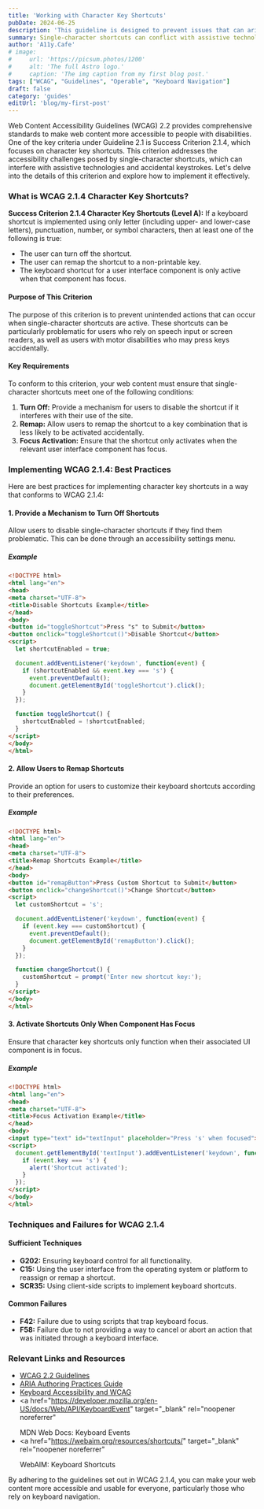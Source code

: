 ```yaml
---
title: 'Working with Character Key Shortcuts'
pubDate: 2024-06-25
description: 'This guideline is designed to prevent issues that can arise from the use of single-character key shortcuts'
summary: Single-character shortcuts can conflict with assistive technologies, such as screen readers, or can be accidentally activated, causing confusion or unintended actions. By providing users with control over these shortcuts, we can improve the accessibility and usability of web content for all users.
author: 'A11y.Cafe'
# image:
#     url: 'https://picsum.photos/1200'
#     alt: 'The full Astro logo.'
#     caption: 'The img caption from my first blog post.'
tags: ["WCAG", "Guidelines", "Operable", "Keyboard Navigation"]
draft: false
category: 'guides'
editUrl: 'blog/my-first-post'
---
```

 

Web Content Accessibility Guidelines (WCAG) 2.2 provides comprehensive standards to make web content more accessible to people with disabilities. One of the key criteria under Guideline 2.1 is Success Criterion 2.1.4, which focuses on character key shortcuts. This criterion addresses the accessibility challenges posed by single-character shortcuts, which can interfere with assistive technologies and accidental keystrokes. Let's delve into the details of this criterion and explore how to implement it effectively.

### What is WCAG 2.1.4 Character Key Shortcuts?

**Success Criterion 2.1.4 Character Key Shortcuts (Level A):** If a keyboard shortcut is implemented using only letter (including upper- and lower-case letters), punctuation, number, or symbol characters, then at least one of the following is true:
- The user can turn off the shortcut.
- The user can remap the shortcut to a non-printable key.
- The keyboard shortcut for a user interface component is only active when that component has focus.

#### Purpose of This Criterion

The purpose of this criterion is to prevent unintended actions that can occur when single-character shortcuts are active. These shortcuts can be particularly problematic for users who rely on speech input or screen readers, as well as users with motor disabilities who may press keys accidentally.

#### Key Requirements

To conform to this criterion, your web content must ensure that single-character shortcuts meet one of the following conditions:

1. **Turn Off:** Provide a mechanism for users to disable the shortcut if it interferes with their use of the site.
2. **Remap:** Allow users to remap the shortcut to a key combination that is less likely to be activated accidentally.
3. **Focus Activation:** Ensure that the shortcut only activates when the relevant user interface component has focus.

### Implementing WCAG 2.1.4: Best Practices

Here are best practices for implementing character key shortcuts in a way that conforms to WCAG 2.1.4:

#### 1. Provide a Mechanism to Turn Off Shortcuts

Allow users to disable single-character shortcuts if they find them problematic. This can be done through an accessibility settings menu.

##### Example

```html
<!DOCTYPE html>
<html lang="en">
<head>
<meta charset="UTF-8">
<title>Disable Shortcuts Example</title>
</head>
<body>
<button id="toggleShortcut">Press "s" to Submit</button>
<button onclick="toggleShortcut()">Disable Shortcut</button>
<script>
  let shortcutEnabled = true;

  document.addEventListener('keydown', function(event) {
    if (shortcutEnabled && event.key === 's') {
      event.preventDefault();
      document.getElementById('toggleShortcut').click();
    }
  });

  function toggleShortcut() {
    shortcutEnabled = !shortcutEnabled;
  }
</script>
</body>
</html>
```

#### 2. Allow Users to Remap Shortcuts

Provide an option for users to customize their keyboard shortcuts according to their preferences.

##### Example

```html
<!DOCTYPE html>
<html lang="en">
<head>
<meta charset="UTF-8">
<title>Remap Shortcuts Example</title>
</head>
<body>
<button id="remapButton">Press Custom Shortcut to Submit</button>
<button onclick="changeShortcut()">Change Shortcut</button>
<script>
  let customShortcut = 's';

  document.addEventListener('keydown', function(event) {
    if (event.key === customShortcut) {
      event.preventDefault();
      document.getElementById('remapButton').click();
    }
  });

  function changeShortcut() {
    customShortcut = prompt('Enter new shortcut key:');
  }
</script>
</body>
</html>
```

#### 3. Activate Shortcuts Only When Component Has Focus

Ensure that character key shortcuts only function when their associated UI component is in focus.

##### Example

```html
<!DOCTYPE html>
<html lang="en">
<head>
<meta charset="UTF-8">
<title>Focus Activation Example</title>
</head>
<body>
<input type="text" id="textInput" placeholder="Press 's' when focused">
<script>
  document.getElementById('textInput').addEventListener('keydown', function(event) {
    if (event.key === 's') {
      alert('Shortcut activated');
    }
  });
</script>
</body>
</html>
```

### Techniques and Failures for WCAG 2.1.4

#### Sufficient Techniques

- **G202:** Ensuring keyboard control for all functionality.
- **C15:** Using the user interface from the operating system or platform to reassign or remap a shortcut.
- **SCR35:** Using client-side scripts to implement keyboard shortcuts.

#### Common Failures

- **F42:** Failure due to using scripts that trap keyboard focus.
- **F58:** Failure due to not providing a way to cancel or abort an action that was initiated through a keyboard interface.

### Relevant Links and Resources

- <a href="https://www.w3.org/WAI/WCAG22/quickref/" target="_blank">
    WCAG 2.2 Guidelines
  </a> 
- <a href="https://www.w3.org/WAI/ARIA/apg/" target="_blank">
    ARIA Authoring Practices Guide
  </a>
- <a href="https://webaim.org/techniques/keyboard/" target="_blank">
    Keyboard Accessibility and WCAG
  </a>
- <a
    href="https://developer.mozilla.org/en-US/docs/Web/API/KeyboardEvent"
    target="_blank"
    rel="noopener noreferrer"
  >
    MDN Web Docs: Keyboard Events
  </a>
- <a
    href="https://webaim.org/resources/shortcuts/"
    target="_blank"
    rel="noopener noreferrer"
  >
    WebAIM: Keyboard Shortcuts
  </a>

By adhering to the guidelines set out in WCAG 2.1.4, you can make your web content more accessible and usable for everyone, particularly those who rely on keyboard navigation.